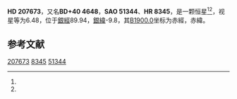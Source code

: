 {{Starbox begin
| name = HD 207673
}}
{{Starbox observe
| epoch = [[J2000.0|J2000.0]]
| constell = {{星座名待查}}<ref name=SIMBAD>{{cite web
 | url=http://simbad.u-strasbg.fr/simbad/sim-id?Ident=HR+8345
 | title=Pulsating variable Star
 | publisher=Centre de Données astronomiques de Strasbourg
 | work=SIMBAD
 | accessdate=2012-07-13
 | archive-date=2021-07-02
 | archive-url=https://web.archive.org/web/20210702005733/http://simbad.u-strasbg.fr/simbad/sim-id?Ident=HR+8345
 }}</ref><ref name=DATA>{{cite web
 | url=http://vizier.u-strasbg.fr/viz-bin/VizieR-5?-out.add=.&-source=5050&-corr=PK=HR&-out.max=9999&HR=8345
 | title=VizieR Detailed Page
 | accessdate=2012-07-13
 | archive-date=2016-03-05
 | archive-url=https://web.archive.org/web/20160305054757/http://vizier.u-strasbg.fr/viz-bin/VizieR-5?-out.add=.&-source=5050&-corr=PK=HR&-out.max=9999&HR=8345
 | dead-url=no
 }}</ref>
| 星官 = 
| ra = {{RA|21|49|40.1}}<ref name=SIMBAD /><ref name=DATA />
| dec = {{DEC|+41|8|56}}<ref name=SIMBAD /><ref name=DATA />
| appmag_v = 6.48<ref name=SIMBAD /><ref name=DATA />
}}
{{Starbox character
| class = A2Ib<ref name=SIMBAD /><ref name=DATA />
| b-v = 0.42<ref name=SIMBAD /><ref name=DATA />
| u-b = 0.07<ref name=SIMBAD /><ref name=DATA />
| r-i = <ref name=SIMBAD /><ref name=DATA />
| variable = 
}}
{{Starbox astrometry
| radial_v = 0.07
| prop_mo_ra = -2
| parallax = 
| p_error = 
}}
{{Starbox catalog
| names =BD+40 4648，[[SAO星表|SAO]] 51344，[[HD星表|HD]] 207673，[[HR星表|HR]] 8345}}
{{Starbox reference |Simbad=HR+8345}}
{{Starbox end}}

'''HD 207673'''，又名'''BD+40 4648'''，'''SAO 51344'''、'''HR 8345'''，是一颗恒星<ref name=SIMBAD /><ref name=DATA />，视星等为6.48，位于[[銀道座標系|銀經]]89.94，[[銀道座標系|銀緯]]-9.8，其[[B1900.0|B1900.0]]坐标为赤經{{RA|21|45|35.9}}，赤緯{{DEC|+40|-9.8|57}}。

== 参考文献 ==
{{reflist}}

{{star-stub}}

[[Category:HD和HDE天體|207673]]
[[Category:HR天體|8345]]
[[Category:SAO天體|51344]]